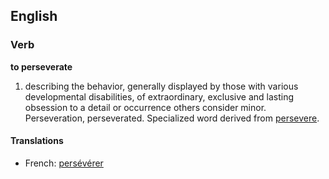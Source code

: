 ==English==
===Verb===
'''to perseverate'''

# describing the behavior, generally displayed by those with various developmental disabilities, of extraordinary, exclusive and lasting obsession to a detail or occurrence others consider minor.  Perseveration, perseverated. Specialized word derived from [[persevere]].

====Translations====
*French: [[persévérer]]